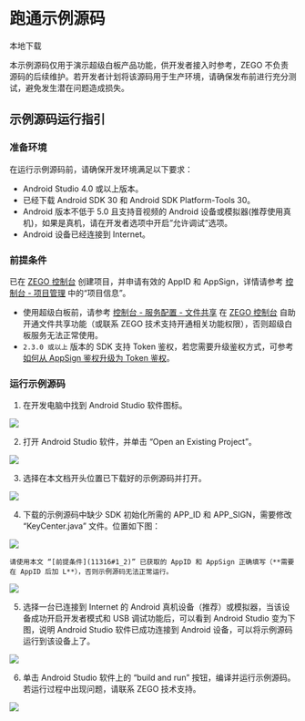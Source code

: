 # 跑通示例源码 

<Card title="Card title" href="https://storage.zego.im/SuperBoardSDK/Android/DemoSourceCode/superboard_demo_android.zip" target="_blank">
本地下载
</Card>


<Warning title="Warning">

本示例源码仅用于演示超级白板产品功能，供开发者接入时参考，ZEGO 不负责源码的后续维护。若开发者计划将该源码用于生产环境，请确保发布前进行充分测试，避免发生潜在问题造成损失。
</Warning>

## 示例源码运行指引

### 准备环境

在运行示例源码前，请确保开发环境满足以下要求：

- Android Studio 4.0 或以上版本。
- 已经下载 Android SDK 30 和 Android SDK Platform-Tools 30。
- Android 版本不低于 5.0 且支持音视频的 Android 设备或模拟器(推荐使用真机)，如果是真机，请在开发者选项中开启”允许调试”选项。
- Android 设备已经连接到 Internet。


### 前提条件

已在 [ZEGO 控制台](https://console.zego.im) 创建项目，并申请有效的 AppID 和 AppSign，详情请参考 [控制台 - 项目管理](http://doc-zh.zego.im/article/12107) 中的“项目信息”。

<Warning title="Warning">

- 使用超级白板前，请参考 [控制台 - 服务配置 - 文件共享](http://doc-zh.zego.im/article/14338) 在 [ZEGO 控制台](https://console.zego.im) 自助开通文件共享功能（或联系 ZEGO 技术支持开通相关功能权限），否则超级白板服务无法正常使用。 
- `2.3.0 或以上` 版本的 SDK 支持 Token 鉴权，若您需要升级鉴权方式，可参考 [如何从 AppSign 鉴权升级为 Token 鉴权](http://doc-zh.zego.im/faq/token_upgrade?product=ExpressVideo)。

</Warning>


### 运行示例源码

1. 在开发电脑中找到 Android Studio 软件图标。

  <Frame width="512" height="auto" caption="">
    <img src="https://storage.zego.im/sdk-doc/Pics/Android/ZegoWhiteboardExample/image_20201203142600097.png" />
  </Frame>

2. 打开 Android Studio 软件，并单击 “Open an Existing Project”。

  <Frame width="512" height="auto" caption="">
    <img src="https://storage.zego.im/sdk-doc/Pics/Android/ZegoWhiteboardExample/image_20201127105738483.png" />
  </Frame>

3. 选择在本文档开头位置已下载好的示例源码并打开。

  <Frame width="512" height="auto" caption="">
    <img src="https://storage.zego.im/sdk-doc/Pics/Android/ZegoSuperBoard/20210823_120204.png" />
  </Frame>

4. 下载的示例源码中缺少 SDK 初始化所需的 APP_ID 和 APP_SIGN，需要修改 “KeyCenter.java” 文件。位置如下图：

  <Frame width="512" height="auto" caption="">
    <img src="https://storage.zego.im/sdk-doc/Pics/superboard/04.png" />
  </Frame>

    请使用本文 “[前提条件](11316#1_2)” 已获取的 AppID 和 AppSign 正确填写（**需要在 AppID 后加 L**），否则示例源码无法正常运行。

  <Frame width="512" height="auto" caption="">
    <img src="https://storage.zego.im/sdk-doc/Pics/superboard/05.png" />
  </Frame>

  
5. 选择一台已连接到 Internet 的 Android 真机设备（推荐）或模拟器，当该设备成功开启开发者模式和 USB 调试功能后，可以看到 Android Studio 变为下图，说明 Android Studio 软件已成功连接到 Android 设备，可以将示例源码运行到该设备上了。

  <Frame width="512" height="auto" caption="">
    <img src="https://storage.zego.im/sdk-doc/Pics/Android/ZegoWhiteboardExample/image_20210302564451783.png" />
  </Frame>


6. 单击 Android Studio 软件上的 “build and run” 按钮，编译并运行示例源码。若运行过程中出现问题，请联系 ZEGO 技术支持。

  <Frame width="512" height="auto" caption="">
    <img src="https://storage.zego.im/sdk-doc/Pics/Android/ZegoWhiteboardExample/image_20210302173148802.png" />
  </Frame>
